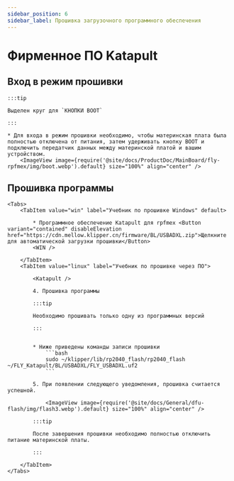 ```yaml
---
sidebar_position: 6
sidebar_label: Прошивка загрузочного программного обеспечения
---
```







# Фирменное ПО Katapult



## Вход в режим прошивки

    :::tip

    Выделен круг для `КНОПКИ BOOT`

    :::

    * Для входа в режим прошивки необходимо, чтобы материнская плата была полностью отключена от питания, затем удерживать кнопку BOOT и подключить передатчик данных между материнской платой и вашим устройством.
        <ImageView image={require('@site/docs/ProductDoc/MainBoard/fly-rpfmex/img/boot.webp').default} size="100%" align="center" />

## Прошивка программы

    <Tabs>
        <TabItem value="win" label="Учебник по прошивке Windows" default>

            * Программное обеспечение Katapult для rpfmex <Button variant="contained" disableElevation href="https://cdn.mellow.klipper.cn/firmware/BL/USBADXL.zip">Щелкните для автоматической загрузки прошивки</Button>
            <WIN />
            
        </TabItem>
        <TabItem value="linux" label="Учебник по прошивке через ПО">

            <Katapult />

            4. Прошивка программы

            :::tip

            Необходимо прошивать только одну из программных версий

            :::


            * Ниже приведены команды записи прошивки
                ```bash
                sudo ~/klipper/lib/rp2040_flash/rp2040_flash ~/FLY_Katapult/BL/USBADXL/FLY_USBADXL.uf2
                ```

            5. При появлении следующего уведомления, прошивка считается успешной.

                <ImageView image={require('@site/docs/General/dfu-flash/img/flash3.webp').default} size="100%" align="center" />

            :::tip

            После завершения прошивки необходимо полностью отключить питание материнской платы.

            :::

        </TabItem>
    </Tabs>
